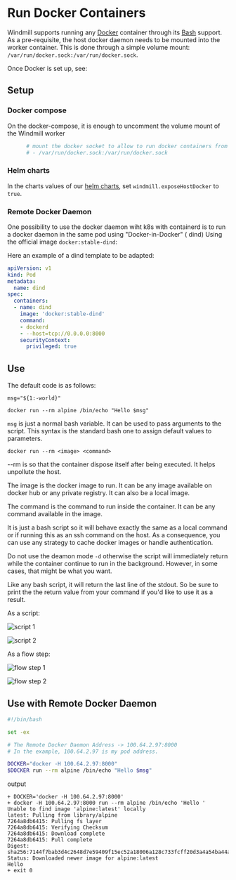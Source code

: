 
# Run Docker Containers

Windmill supports running any [Docker](https://www.docker.com/) container through its [Bash](../../getting_started/0_scripts_quickstart/4_bash_quickstart/index.mdx) support. As a pre-requisite, the host docker daemon needs to be mounted into the worker container. This is done through a simple volume mount: `/var/run/docker.sock:/var/run/docker.sock`.

Once Docker is set up, see:

<div class="grid grid-cols-2 gap-6 mb-4">
	<DocCard
		title="Docker Quickstart"
		description="Learn to run a script using from Docker containers."
		href="/docs/getting_started/scripts_quickstart/docker"
	/>
</div>

## Setup

### Docker compose

On the docker-compose, it is enough to uncomment the volume mount of the Windmill worker

```dockerfile
      # mount the docker socket to allow to run docker containers from within the workers
      # - /var/run/docker.sock:/var/run/docker.sock
```

### Helm charts

In the charts values of our [helm charts](https://github.com/windmill-labs/windmill-helm-charts), set `windmill.exposeHostDocker` to `true`.

### Remote Docker Daemon

One possibility to use the docker daemon wiht k8s with containerd is to run a docker daemon in the same pod using "Docker-in-Docker" ( dind) Using the official image `docker:stable-dind`:

Here an example of a dind template to be adapted:

```yaml
apiVersion: v1
kind: Pod
metadata:
  name: dind
spec:
  containers:
  - name: dind
    image: 'docker:stable-dind'
    command:
    - dockerd
    - --host=tcp://0.0.0.0:8000
    securityContext:
      privileged: true
```

## Use

The default code is as follows:

```
msg="${1:-world}"

docker run --rm alpine /bin/echo "Hello $msg"
```

`msg` is just a normal bash variable. It can be used to pass arguments to the script. This syntax is the standard bash one to assign default values to parameters.

```
docker run --rm <image> <command>
```

--rm is so that the container dispose itself after being executed. It helps unpollute the host.

The image is the docker image to run. It can be any image available on docker hub or any private registry. It can also be a local image.

The command is the command to run inside the container. It can be any command available in the image.

It is just a bash script so it will behave exactly the same as a local command or if running this as an ssh command on the host. As a consequence, you can use any strategy to cache docker images or handle authentication.

Do not use the deamon mode `-d` otherwise the script will immediately return while the container continue to run in the background. However, in some cases, that might be what you want.

Like any bash script, it will return the last line of the stdout. So be sure to print the the return value from your command if you'd like to use it as a result.

As a script:

![script 1](./as_script.png)

![script 2](./as_script2.png)

As a flow step:

![flow step 1](./as_flow.png)

![flow step 2](./as_flow2.png)

## Use with Remote Docker Daemon

```bash
#!/bin/bash

set -ex

# The Remote Docker Daemon Address -> 100.64.2.97:8000
# In the example, 100.64.2.97 is my pod address.

DOCKER="docker -H 100.64.2.97:8000"
$DOCKER run --rm alpine /bin/echo "Hello $msg"
```

output

```log
+ DOCKER='docker -H 100.64.2.97:8000'
+ docker -H 100.64.2.97:8000 run --rm alpine /bin/echo 'Hello '
Unable to find image 'alpine:latest' locally
latest: Pulling from library/alpine
7264a8db6415: Pulling fs layer
7264a8db6415: Verifying Checksum
7264a8db6415: Download complete
7264a8db6415: Pull complete
Digest: sha256:7144f7bab3d4c2648d7e59409f15ec52a18006a128c733fcff20d3a4a54ba44a
Status: Downloaded newer image for alpine:latest
Hello 
+ exit 0
```
